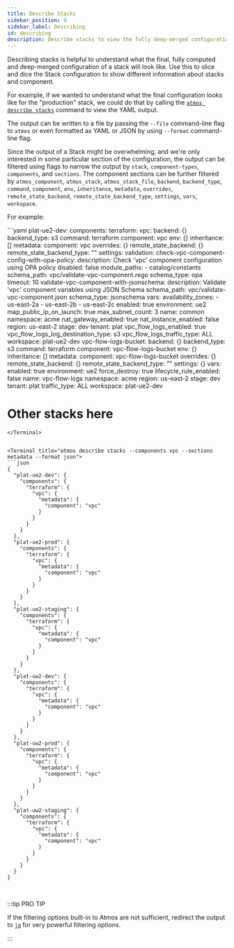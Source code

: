 ```yaml
---
title: Describe Stacks
sidebar_position: 4
sidebar_label: Describing
id: describing
description: Describe stacks to view the fully deep-merged configuration
---
```


Describing stacks is helpful to understand what the final, fully computed and deep-merged configuration of a stack will look like. Use this to slice
and dice the Stack configuration to show different information about stacks and component.

For example, if we wanted to understand what the final configuration looks like for the "production" stack, we could do that by calling
the [`atmos describe stacks`](/cli/commands/describe/stacks) command to view the YAML output.

The output can be written to a file by passing the `--file` command-line flag to `atmos` or even formatted as YAML or JSON by using `--format`
command-line flag.

Since the output of a Stack might be overwhelming, and we're only interested in some particular section of the configuration, the output can be
filtered using flags to narrow the output by `stack`, `component-types`, `components`, and `sections`. The component sections can be further filtered
by `atmos_component`, `atmos_stack`, `atmos_stack_file`, `backend`, `backend_type`, `command`, `component`, `env`, `inheritance`, `metadata`,
`overrides`, `remote_state_backend`, `remote_state_backend_type`, `settings`, `vars`, `workspace`.

For example:

<Terminal title="atmos describe stacks">
```yaml
plat-ue2-dev:
  components:
    terraform:
      vpc:
        backend: {}
        backend_type: s3
        command: terraform
        component: vpc
        env: {}
        inheritance: []
        metadata:
          component: vpc
        overrides: {}
        remote_state_backend: {}
        remote_state_backend_type: ""
        settings:
          validation:
            check-vpc-component-config-with-opa-policy:
              description: Check 'vpc' component configuration using OPA policy
              disabled: false
              module_paths:
                - catalog/constants
              schema_path: vpc/validate-vpc-component.rego
              schema_type: opa
              timeout: 10
            validate-vpc-component-with-jsonschema:
              description: Validate 'vpc' component variables using JSON Schema
              schema_path: vpc/validate-vpc-component.json
              schema_type: jsonschema
        vars:
          availability_zones:
            - us-east-2a
            - us-east-2b
            - us-east-2c
          enabled: true
          environment: ue2
          map_public_ip_on_launch: true
          max_subnet_count: 3
          name: common
          namespace: acme
          nat_gateway_enabled: true
          nat_instance_enabled: false
          region: us-east-2
          stage: dev
          tenant: plat
          vpc_flow_logs_enabled: true
          vpc_flow_logs_log_destination_type: s3
          vpc_flow_logs_traffic_type: ALL
        workspace: plat-ue2-dev
      vpc-flow-logs-bucket:
        backend: {}
        backend_type: s3
        command: terraform
        component: vpc-flow-logs-bucket
        env: {}
        inheritance: []
        metadata:
          component: vpc-flow-logs-bucket
        overrides: {}
        remote_state_backend: {}
        remote_state_backend_type: ""
        settings: {}
        vars:
          enabled: true
          environment: ue2
          force_destroy: true
          lifecycle_rule_enabled: false
          name: vpc-flow-logs
          namespace: acme
          region: us-east-2
          stage: dev
          tenant: plat
          traffic_type: ALL
        workspace: plat-ue2-dev

# Other stacks here
```
</Terminal>


<Terminal title="atmos describe stacks --components vpc --sections metadata --format json">
```json
{
  "plat-ue2-dev": {
    "components": {
      "terraform": {
        "vpc": {
          "metadata": {
            "component": "vpc"
          }
        }
      }
    }
  },
  "plat-ue2-prod": {
    "components": {
      "terraform": {
        "vpc": {
          "metadata": {
            "component": "vpc"
          }
        }
      }
    }
  },
  "plat-ue2-staging": {
    "components": {
      "terraform": {
        "vpc": {
          "metadata": {
            "component": "vpc"
          }
        }
      }
    }
  },
  "plat-uw2-dev": {
    "components": {
      "terraform": {
        "vpc": {
          "metadata": {
            "component": "vpc"
          }
        }
      }
    }
  },
  "plat-uw2-prod": {
    "components": {
      "terraform": {
        "vpc": {
          "metadata": {
            "component": "vpc"
          }
        }
      }
    }
  },
  "plat-uw2-staging": {
    "components": {
      "terraform": {
        "vpc": {
          "metadata": {
            "component": "vpc"
          }
        }
      }
    }
  }
}
```
</Terminal>

<br/>

:::tip PRO TIP

If the filtering options built-in to Atmos are not sufficient, redirect the output to [`jq`](https://stedolan.github.io/jq/) for very powerful
filtering options.

:::
